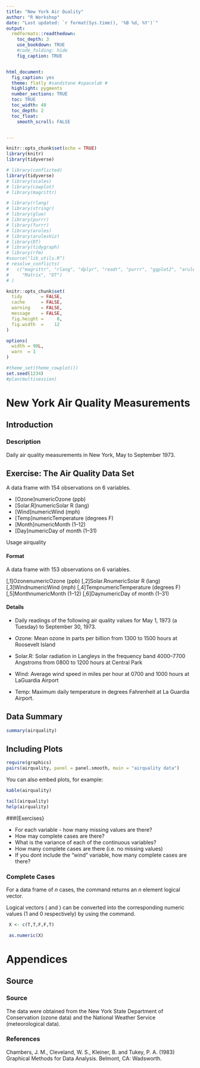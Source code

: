 ```yaml
---
title: "New York Air Quality"
author: "R Workshop"
date: "Last updated: `r format(Sys.time(), '%B %d, %Y')`"
output:
  rmdformats::readthedown:
    toc_depth: 3
    use_bookdown: TRUE
    #code_folding: hide
    fig_caption: TRUE


html_document:
  fig_caption: yes
  theme: flatly #sandstone #spacelab #
  highlight: pygments
  number_sections: TRUE
  toc: TRUE
  toc_width: 40
  toc_depth: 2
  toc_float:
    smooth_scroll: FALSE


---
```

  
```r
knitr::opts_chunk$set(echo = TRUE)
library(knitr)
library(tidyverse)
```
  
```r
# library(conflicted)
library(tidyverse)
# library(scales)
# library(cowplot)
# library(magrittr)

# library(rlang)
# library(stringr)
# library(glue)
# library(purrr)
# library(furrr)
# library(arules)
# library(arulesViz)
# library(DT)
# library(tidygraph)
# library(rfm)
#source("lib_utils.R")
# resolve_conflicts(
#   c("magrittr", "rlang", "dplyr", "readr", "purrr", "ggplot2", "arules",
#     "Matrix", "DT")
# )

knitr::opts_chunk$set(
  tidy       = FALSE,
  cache      = FALSE,
  warning    = FALSE,
  message    = FALSE,
  fig.height =     8,
  fig.width  =    12
)

options(
  width = 90L,
  warn  = 1
)

#theme_set(theme_cowplot())
set.seed(1234)
#plan(multisession)
```



New York Air Quality Measurements
==============================================

## Introduction

### Description
Daily air quality measurements in New York, May to September 1973.


## Exercise:  The Air Quality Data Set

A data frame with 154 observations on 6 variables.


* [Ozone]numericOzone (ppb)
* [Solar.R]numericSolar R (lang)
* [Wind]numericWind (mph)
* [Temp]numericTemperature (degrees F)
* [Month]numericMonth (1--12)
* [Day]numericDay of month (1--31)





Usage
airquality

#### Format
A data frame with 153 observations on 6 variables.

[,1]OzonenumericOzone (ppb)
[,2]Solar.RnumericSolar R (lang)
[,3]WindnumericWind (mph)
[,4]TempnumericTemperature (degrees F)
[,5]MonthnumericMonth (1--12)
[,6]DaynumericDay of month (1--31)

#### Details

* Daily readings of the following air quality values for May 1, 1973 (a Tuesday) to September 30, 1973.

* Ozone: Mean ozone in parts per billion from 1300 to 1500 hours at Roosevelt Island

* Solar.R: Solar radiation in Langleys in the frequency band 4000–7700 Angstroms from 0800 to 1200 hours at Central Park

* Wind: Average wind speed in miles per hour at 0700 and 1000 hours at LaGuardia Airport

* Temp: Maximum daily temperature in degrees Fahrenheit at La Guardia Airport.




## Data Summary


```r
summary(airquality)
```

## Including Plots

```r


require(graphics)
pairs(airquality, panel = panel.smooth, main = "airquality data")
```
You can also embed plots, for example:

```r
kable(airquality)
```


```r

tail(airquality)
help(airquality)

```


###{Exercises}

*  For each variable - how many missing values are there?
*  How may complete cases are there? 
*  What is the variance of each of the continuous variables?
*  How many complete cases are there (i.e. no missing values)
*  If you dont include the "wind" variable, how many complete cases are there?

### Complete Cases 
For a data frame of $n$ cases, the command \texttt{complete.cases()} returns an $n$ element logical vector.

Logical vectors ( \texttt{TRUE} and \texttt{FALSE} ) can be converted into the corresponding numeric values (1 and 0 respectively) by using the \texttt{as.numeric()} command.


```r
 X <- c(T,T,F,F,T)

 as.numeric(X)
```



Appendices
=====================================================

## Source

### Source 
The data were obtained from the New York State Department of Conservation (ozone data) and the National Weather Service (meteorological data).

### References
Chambers, J. M., Cleveland, W. S., Kleiner, B. and Tukey, P. A. (1983) Graphical Methods for Data Analysis. Belmont, CA: Wadsworth.

